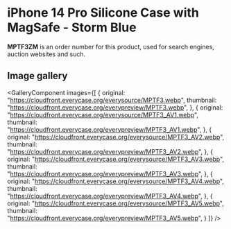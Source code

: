 
# iPhone 14 Pro Silicone Case with MagSafe - Storm Blue

<Callout type='info' emoji='👉🏻'>**MPTF3ZM** is an order number for this product, used for search engines, auction websites and such.</Callout>

## Image gallery

<GalleryComponent
    images={[
      {
        original: "https://cloudfront.everycase.org/everysource/MPTF3.webp",
        thumbnail: "https://cloudfront.everycase.org/everypreview/MPTF3.webp",
      },
      {
        original: "https://cloudfront.everycase.org/everysource/MPTF3_AV1.webp",
        thumbnail: "https://cloudfront.everycase.org/everypreview/MPTF3_AV1.webp",
      },
      {
        original: "https://cloudfront.everycase.org/everysource/MPTF3_AV2.webp",
        thumbnail: "https://cloudfront.everycase.org/everypreview/MPTF3_AV2.webp",
      },
      {
        original: "https://cloudfront.everycase.org/everysource/MPTF3_AV3.webp",
        thumbnail: "https://cloudfront.everycase.org/everypreview/MPTF3_AV3.webp",
      },
      {
        original: "https://cloudfront.everycase.org/everysource/MPTF3_AV4.webp",
        thumbnail: "https://cloudfront.everycase.org/everypreview/MPTF3_AV4.webp",
      },
      {
        original: "https://cloudfront.everycase.org/everysource/MPTF3_AV5.webp",
        thumbnail: "https://cloudfront.everycase.org/everypreview/MPTF3_AV5.webp",
      }
    ]}
  />
